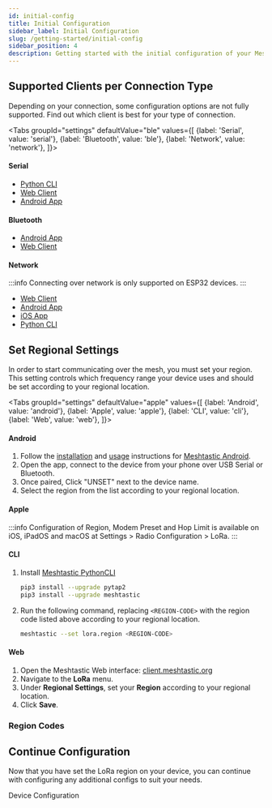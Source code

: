 ```yaml
---
id: initial-config
title: Initial Configuration
sidebar_label: Initial Configuration
slug: /getting-started/initial-config
sidebar_position: 4
description: Getting started with the initial configuration of your Meshtastic device including serial, bluetooth, LoRa, and more.
---
```



## Supported Clients per Connection Type

Depending on your connection, some configuration options are not fully supported. Find out which client is best for your type of connection.

<Tabs
groupId="settings"
defaultValue="ble"
values={[
{label: 'Serial', value: 'serial'},
{label: 'Bluetooth', value: 'ble'},
{label: 'Network', value: 'network'},
]}>
<TabItem value="serial">

#### Serial

- [Python CLI](/docs/software/python/cli/)
- [Web Client](https://client.meshtastic.org)
- [Android App](/docs/category/android-app)

</TabItem>
<TabItem value="ble">

#### Bluetooth

- [Android App](/docs/category/android-app)
- [Web Client](https://client.meshtastic.org)

</TabItem>
<TabItem value="network">

#### Network

:::info
Connecting over network is only supported on ESP32 devices.
:::

- [Web Client](https://client.meshtastic.org)
- [Android App](/docs/category/android-app)
- [iOS App](/docs/category/apple-apps)
- [Python CLI](/docs/software/python/cli/)

</TabItem>
</Tabs>

## Set Regional Settings

In order to start communicating over the mesh, you must set your region. This setting controls which frequency range your device uses and should be set according to your regional location.

<Tabs
groupId="settings"
defaultValue="apple"
values={[
{label: 'Android', value: 'android'},
{label: 'Apple', value: 'apple'},
{label: 'CLI', value: 'cli'},
{label: 'Web', value: 'web'},
]}>
<TabItem value="android">

#### Android

1. Follow the [installation](/docs/software/android/installation) and [usage](/docs/software/python/cli/usage) instructions for [Meshtastic Android](/docs/category/android-app).
2. Open the app, connect to the device from your phone over USB Serial or Bluetooth.
3. Once paired, Click "UNSET" next to the device name.
4. Select the region from the list according to your regional location.

</TabItem>
<TabItem value="apple">

#### Apple

:::info
Configuration of Region, Modem Preset and Hop Limit is available on iOS, iPadOS and macOS at Settings > Radio Configuration > LoRa.
:::

</TabItem>
<TabItem value="cli">

#### CLI

1. Install [Meshtastic PythonCLI](/docs/software/python/cli/installation)
   ```sh
   pip3 install --upgrade pytap2
   pip3 install --upgrade meshtastic
   ```
2. Run the following command, replacing `<REGION-CODE>` with the region code listed above according to your regional location.
   ```sh
   meshtastic --set lora.region <REGION-CODE>
   ```

</TabItem>
<TabItem value="web">

#### Web

1. Open the Meshtastic Web interface: [client.meshtastic.org](https://client.meshtastic.org)
2. Navigate to the **LoRa** menu.
3. Under **Regional Settings**, set your **Region** according to your regional location.
4. Click **Save**.

</TabItem>
</Tabs>

### Region Codes

<LoRaRegions />

## Continue Configuration

Now that you have set the LoRa region on your device, you can continue with configuring any additional configs to suit your needs.

<div className="indexCtasBody">
  <Link
    className={"button button--outline button--lg cta--button"}
    to={"/docs/configuration/"}
  >
    Device Configuration
  </Link>
</div>
